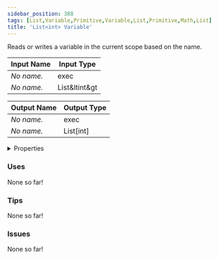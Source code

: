 ```yaml
---
sidebar_position: 388
tags: [List,Variable,Primitive,Variable,List,Primitive,Math,List]
title: 'List<int> Variable'
---
```


Reads or writes a variable in the current scope based on the name.




<EsbSvg />

| Input Name | Input Type |
|-----------|-----------|
| *No name.* | exec |
| *No name.* | List&ltint&gt |

| Output Name | Output Type |
|-----------|-----------|
| *No name.* | exec |
| *No name.* | List[int] |


<details>
  <summary>Properties</summary>
  <div>
    <div>
    <table>
      <thead>
        <tr>
          <th>Is beta required?</th>
          <th>❌</th>
        </tr>
        <tr>
          <th>Is this chip a trolling risk?</th>
          <th>❌</th>
        </tr>
        <tr>
          <th>Is this chip a role assignment risk?</th>
          <th>❌</th>
        </tr>
        <tr>
          <th>Chip UUID</th>
          <th>fe2f9c12-d213-4234-a387-9d2ec1ad7fc1</th>
        </tr>
      </thead>
    </table>
    </div>
  </div>
</details>

### Uses

None so far!

### Tips

None so far!

### Issues

None so far!